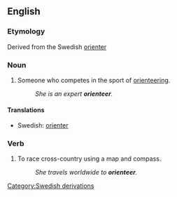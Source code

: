 ==English==

===Etymology===
Derived from the Swedish [[orienter]]

===Noun===
{{en-noun}}

# Someone who competes in the sport of [[orienteering]].
#: ''She is an expert '''orienteer'''.''

====Translations====
{{trans-top|someone who competes in the sport of orienteering}}
* Swedish: [[orienter]]
{{trans-mid}}
{{trans-bottom}}

===Verb===
{{en-verb}}

# To race cross-country using a map and compass.
#: ''She travels worldwide to '''orienteer'''.''

[[Category:Swedish derivations]]